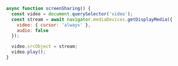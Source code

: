 ```javascript
async function screenSharing() {
  const video = document.querySelector('video');
  const stream = await navigator.mediaDevices.getDisplayMedia({
    video: { cursor: 'always' },
    audio: false
  });

  video.srcObject = stream;
  video.play();
}
```